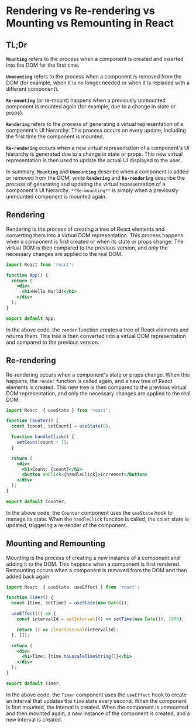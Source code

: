 # Rendering vs Re-rendering vs Mounting vs Remounting in React


## TL;Dr

**`Mounting`** refers to the process when a component is created and inserted into the DOM for the first time.

**`Unmounting`** refers to the process when a component is removed from the DOM (for example, when it is no longer needed or when it is replaced with a different component).

**`Re-mounting`** (or re-mount) happens when a previously unmounted component is mounted again (for example, due to a change in state or props).

**`Rendering`** refers to the process of generating a virtual representation of a component's UI hierarchy. This process occurs on every update, including the first time the component is mounted.

**`Re-rendering`** occurs when a new virtual representation of a component's UI hierarchy is generated due to a change in state or props. This new virtual representation is then used to update the actual UI displayed to the user.

In summary, **`Mounting`** and **`Unmounting`** describe when a component is added or removed from the DOM, while **`Rendering`** and **`Re-rendering`** describe the process of generating and updating the virtual representation of a component's UI hierarchy. `**Re-mounting**` is simply when a previously unmounted component is mounted again.

## Rendering

Rendering is the process of creating a tree of React elements and converting them into a virtual DOM representation. This process happens when a component is first created or when its state or props change. The virtual DOM is then compared to the previous version, and only the necessary changes are applied to the real DOM.

```jsx copy
import React from 'react';

function App() {
  return (
    <div>
      <h1>Hello World!</h1>
    </div>
  );
}

export default App;

```

In the above code, the `render` function creates a tree of React elements and returns them. This tree is then converted into a virtual DOM representation and compared to the previous version.

## Re-rendering

Re-rendering occurs when a component's state or props change. When this happens, the `render` function is called again, and a new tree of React elements is created. This new tree is then compared to the previous virtual DOM representation, and only the necessary changes are applied to the real DOM.

```jsx copy
import React, { useState } from 'react';

function Counter() {
  const [count, setCount] = useState(0);

  function handleClick() {
    setCount(count + 1);
  }

  return (
    <div>
      <h1>Count: {count}</h1>
      <button onClick={handleClick}>Increment</button>
    </div>
  );
}

export default Counter;

```

In the above code, the `Counter` component uses the `useState` hook to manage its state. When the `handleClick` function is called, the `count` state is updated, triggering a re-render of the component.

## Mounting and Remounting

Mounting is the process of creating a new instance of a component and adding it to the DOM. This happens when a component is first rendered. Remounting occurs when a component is removed from the DOM and then added back again.

```jsx copy
import React, { useState, useEffect } from 'react';

function Timer() {
  const [time, setTime] = useState(new Date());

  useEffect(() => {
    const intervalId = setInterval(() => setTime(new Date()), 1000);

    return () => clearInterval(intervalId);
  }, []);

  return (
    <div>
      <h1>Time: {time.toLocaleTimeString()}</h1>
    </div>
  );
}

export default Timer;

```

In the above code, the `Timer` component uses the `useEffect` hook to create an interval that updates the `time` state every second. When the component is first mounted, the interval is created. When the component is unmounted and then mounted again, a new instance of the component is created, and a new interval is created.
